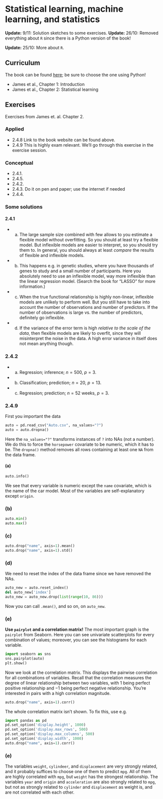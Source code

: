 # Statistical learning, machine learning, and statistics

::: callout-note

**Update:** 9/11: Solution sketches to some exercises.
**Update:** 26/10: Removed everything about `R` since there is a Python version of the book!

**Update:** 25/10: More about `R`.

:::

## Curriculum

The book can be found [here](https://www.statlearning.com); be sure to choose the one using Python!

* James et al., Chapter 1: Introduction
* James et al., Chapter 2: Statistical learning


## Exercises
Exercises from James et. al. Chapter 2.

### Applied
- 2.4.8 Link to the book website can be found above.
- 2.4.9 This is highly exam relevant. We'll go through this exercise in the exercise session.

### Conceptual
- 2.4.1.
- 2.4.5.
- 2.4.2.
- 2.4.3. Do it on pen and paper; use the internet if needed
- 2.4.4.

### Some solutions

#### 2.4.1
* (a) The large sample size combined with few allows to you estimate a flexible model without overfitting. So you should at least try a flexible model. But inflexible models are easier to interpret, so you should try them to. In general, you should always at least *compare* the results of flexible and inflexible models. 
* (b) This happens e.g. in genetic studies, where you have thousands of genes to study and a small number of participants. Here you absolutely need to use an inflexible model, way more inflexible than the linear regression model. (Search the book for "LASSO" for more information.)
* (c) When the true functional relationship is highly non-linear, inflexible models are unlikely to perform well. But you still have to take into account the number of observations and number of predictors. If the number of observations is large vs. the number of predictors, definitely go inflexible.
* (d) If the variance of the error term is high *relative to the scale of the data*, then flexible models are likely to overfit, since they will misinterpret the noise in the data. A high error variance in itself does not mean anything though.

### 2.4.2
* (a) Regression; inference; $n=500$, $p=3$. 
* (b) Classification; prediction; $n=20$, $p=13$.
* (c) Regression; prediction; $n=52$ weeks, $p=3$.

### 2.4.9
First you important the data 

```python
auto = pd.read_csv("Auto.csv", na_values="?")
auto = auto.dropna()
```

Here the `na_values="?"` transforms instances of `?` into NAs (not a number). We
do this to force the `horsepower` covariate to be numeric, which it has to be. The `dropna()` method
removes all rows containing at least one `NA` from the data frame.

#### (a)
```python
auto.info()
```
We see that every variable is numeric except the `name` covariate, which is the
name of the car model. Most of the variables are self-explanatory except `origin`.

### (b)
```python
auto.min()
auto.max()
```

### (c)
```python
auto.drop("name", axis=1).mean()
auto.drop("name", axis=1).std()
```

### (d)
We need to reset the index of the data frame since we have removed the NAs.
```python
auto_new = auto.reset_index()
del auto_new['index']
auto_new = auto_new.drop(list(range(10, 86)))
```

Now you can call `.mean()`, and so on, on `auto_new`.

### (e)

**Use `pairplot` and a correlation matrix!**
The most important graph is the `pairplot` from Seaborn. Here you can see univariate scatterplots for every combination of values; moreover, you can see the histograms for each variable.
```python
import seaborn as sns
sns.pairplot(auto)
plt.show()
```
Now we look at the correlation matrix. This displays the pairwise correlation
for all combinations of variables. Recall that the correlation measures the
degree of linear relationship between two variables, with $1$ being perfect positive
relationship and $-1$ being perfect negative relationship. You're interested in
pairs with a high correlation magnitude.
```python
auto.drop("name", axis=1).corr()
```
The whole correlation matrix isn't shown. To fix this, use e.g.
```python
import pandas as pd
pd.set_option('display.height', 1000)
pd.set_option('display.max_rows', 500)
pd.set_option('display.max_columns', 500)
pd.set_option('display.width', 1000)
auto.drop("name", axis=1).corr()
```

### (e)
The variables `weight`, `cylindeer`, and `displacement` are very strongly related, and
it probably suffices to choose one of them to predict `mpg`. All of them are highly correlated with `mpg`, 
but `weight` has the strongest relationship.
The variables `year` and `origin` and `acceleration` are also strongly related to `mpg`, but not as strongly related to `cylinder` and `displacement` as weight is, and are not correlated with each other. 
